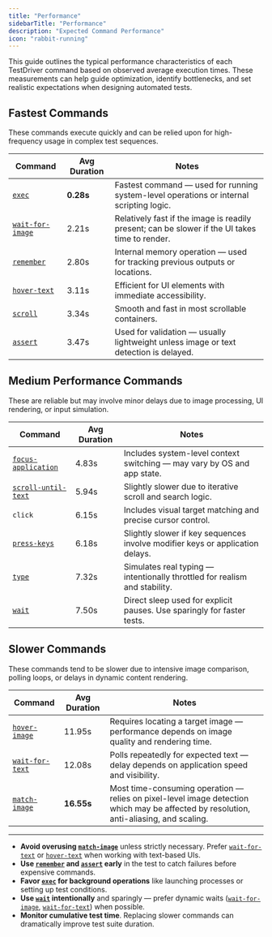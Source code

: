 ```yaml
---
title: "Performance"
sidebarTitle: "Performance"
description: "Expected Command Performance"
icon: "rabbit-running"
---
```


This guide outlines the typical performance characteristics of each TestDriver command based on observed average execution times. These measurements can help guide optimization, identify bottlenecks, and set realistic expectations when designing automated tests.

## Fastest Commands

These commands execute quickly and can be relied upon for high-frequency usage in complex test sequences.

| Command | Avg Duration | Notes |
|---------|--------------|-------|
| [`exec`](/commands/exec) | **0.28s** | Fastest command — used for running system-level operations or internal scripting logic. |
| [`wait-for-image`](/commands/wait-for-image) | 2.21s | Relatively fast if the image is readily present; can be slower if the UI takes time to render. |
| [`remember`](/commands/remember) | 2.80s | Internal memory operation — used for tracking previous outputs or locations. |
| [`hover-text`](/commands/hover-text) | 3.11s | Efficient for UI elements with immediate accessibility. |
| [`scroll`](/commands/scroll) | 3.34s | Smooth and fast in most scrollable containers. |
| [`assert`](/commands/assert) | 3.47s | Used for validation — usually lightweight unless image or text detection is delayed. |

## Medium Performance Commands

These are reliable but may involve minor delays due to image processing, UI rendering, or input simulation.

| Command | Avg Duration | Notes |
|---------|--------------|-------|
| [`focus-application`](/commands/focus-application) | 4.83s | Includes system-level context switching — may vary by OS and app state. |
| [`scroll-until-text`](/commands/scroll-until-text) | 5.94s | Slightly slower due to iterative scroll and search logic. |
| `click` | 6.15s | Includes visual target matching and precise cursor control. |
| [`press-keys`](/commands/press-keys) | 6.18s | Slightly slower if key sequences involve modifier keys or application delays. |
| [`type`](/commands/type) | 7.32s | Simulates real typing — intentionally throttled for realism and stability. |
| [`wait`](/commands/wait) | 7.50s | Direct sleep used for explicit pauses. Use sparingly for faster tests. |

## Slower Commands

These commands tend to be slower due to intensive image comparison, polling loops, or delays in dynamic content rendering.

| Command | Avg Duration | Notes |
|---------|--------------|-------|
| [`hover-image`](/commands/hover-image) | 11.95s | Requires locating a target image — performance depends on image quality and rendering time. |
| [`wait-for-text`](/commands/wait-for-text) | 12.08s | Polls repeatedly for expected text — delay depends on application speed and visibility. |
| [`match-image`](/commands/match-image) | **16.55s** | Most time-consuming operation — relies on pixel-level image detection which may be affected by resolution, anti-aliasing, and scaling. |

---

- **Avoid overusing [`match-image`](/commands/match-image)** unless strictly necessary. Prefer [`wait-for-text`](/commands/wait-for-text) or [`hover-text`](/commands/hover-text) when working with text-based UIs.
- **Use [`remember`](/commands/remember) and [`assert`](/commands/assert) early** in the test to catch failures before expensive commands.
- **Favor [`exec`](/commands/exec) for background operations** like launching processes or setting up test conditions.
- **Use [`wait`](/commands/wait) intentionally** and sparingly — prefer dynamic waits ([`wait-for-image`](/commands/wait-for-image), [`wait-for-text`](/commands/wait-for-text)) when possible.
- **Monitor cumulative test time**. Replacing slower commands can dramatically improve test suite duration.
